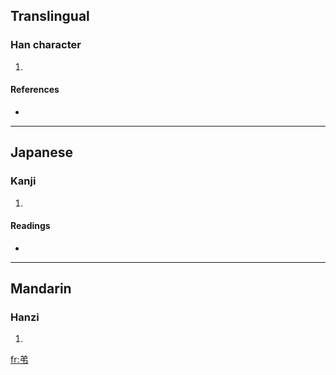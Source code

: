 ==Translingual==

===Han character===
{{Han char|rn=57|rad=弓|as=03|sn=6|four=8052<sub>7</sub>|canj=金弓中 (CNL), 人心弓中 (OPNL), X金弓中 (XCNL)}}

# {{defn|Han|sort=弓03}}

====References====
* {{Han ref|kx=0357.050|dkj=09723|dj=0673.130|hdz=10243.060|uh=5F1A|ud=24346|bh=C9DE|bd=51678}}

----

==Japanese==

===Kanji===
{{ja-kanji|grade=|rs=弓03}}

# {{defn|Japanese|sort=弓03}}

====Readings====
* {{ja-readings|on=[[たい]] (tai), [[で]] (de)|kun=}}

----

==Mandarin==

===Hanzi===
{{cmn-hanzi|pin=[[tuí]] ([[tui2]])|wg=t'ui<sup>2</sup>}}

# {{defn|Mandarin|sort=弓03}}

[[fr:弚]]